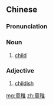 ==Chinese==
{{zh-forms}}

===Pronunciation===
{{zh-pron
|m=tóngzhì
|cat=n,a
}}

===Noun===
{{zh-noun}}

# {{lb|zh|literary}} [[child]]

===Adjective===
{{zh-adj}}

# {{lb|zh|literary}} [[childish]]

[[mg:童稚]]
[[zh:童稚]]